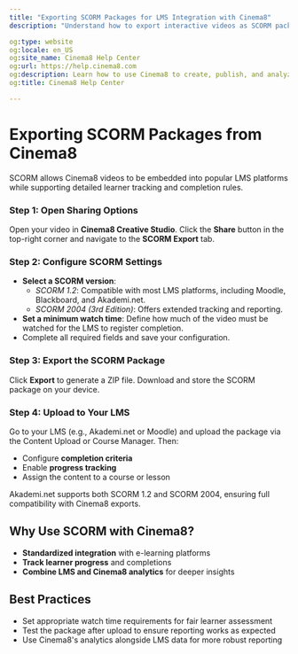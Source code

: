---
title: "Exporting SCORM Packages for LMS Integration with Cinema8"
description: "Understand how to export interactive videos as SCORM packages compatible with LMS systems like Moodle, Blackboard or Canvas. Visit Cinema8."

og:type: website
og:locale: en_US
og:site_name: Cinema8 Help Center
og:url: https://help.cinema8.com
og:description: Learn how to use Cinema8 to create, publish, and analyze interactive videos.
og:title: Cinema8 Help Center

---


# Exporting SCORM Packages from Cinema8

<Callout type="info">
SCORM allows Cinema8 videos to be embedded into popular LMS platforms while supporting detailed learner tracking and completion rules.
</Callout>

<Steps>

### Step 1: Open Sharing Options

Open your video in **Cinema8 Creative Studio**. Click the **Share** button in the top-right corner and navigate to the **SCORM Export** tab.

### Step 2: Configure SCORM Settings

- **Select a SCORM version**:
  - *SCORM 1.2*: Compatible with most LMS platforms, including Moodle, Blackboard, and Akademi.net.
  - *SCORM 2004 (3rd Edition)*: Offers extended tracking and reporting.
- **Set a minimum watch time**: Define how much of the video must be watched for the LMS to register completion.
- Complete all required fields and save your configuration.

### Step 3: Export the SCORM Package

Click **Export** to generate a ZIP file. Download and store the SCORM package on your device.

### Step 4: Upload to Your LMS

Go to your LMS (e.g., Akademi.net or Moodle) and upload the package via the Content Upload or Course Manager. Then:
- Configure **completion criteria**
- Enable **progress tracking**
- Assign the content to a course or lesson

</Steps>

<Callout type="important">
Akademi.net supports both SCORM 1.2 and SCORM 2004, ensuring full compatibility with Cinema8 exports.
</Callout>

## Why Use SCORM with Cinema8?

- **Standardized integration** with e-learning platforms
- **Track learner progress** and completions
- **Combine LMS and Cinema8 analytics** for deeper insights

## Best Practices

- Set appropriate watch time requirements for fair learner assessment
- Test the package after upload to ensure reporting works as expected
- Use Cinema8's analytics alongside LMS data for more robust reporting
